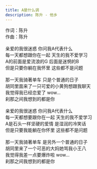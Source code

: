 ```yaml
---
title: A是什么调
description: 陈升 - 他乡
---
```


作词：陈升<br />作曲：陈升<br /><br />亲爱的我很迷惑 你问我A代表什么<br />每一天都想跟你在一起 天生的我不爱学习<br />A的前面是爱流浪的G 后面是迷惘的B<br />但是只要你躺在我怀里 这些都不是问题<br /><br />那一天我骑著单车 只是个普通的日子<br />胡同里面来了一只可爱的小黄狗想跟我聊天<br />我觉得我已经恋爱了 wow...<br />刹那之间我想到的都是你<br /><br />亲爱的我很迷惑 你问我A代表什么<br />每一天都想要跟你在一起 天生的我不爱学习<br />A是石头一样坚硬的爱情 是湿润的冷笑话<br />但是只要我能躺在你怀里 这些都不是问题<br /><br />那一天我骑著单车 是另外一个普通的日子<br />胡同里来了一个可恶的大妈她骂我小王八<br />我觉得我差一点要爆炸啦 wow...<br />刹那之间我想到的都是你